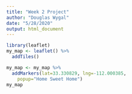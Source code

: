 ```yaml
---
title: "Week 2 Project"
author: "Douglas Wygal"
date: "5/28/2020"
output: html_document
---
```



```r
library(leaflet)
my_map <- leaflet() %>%
  addTiles()

```
```r
my_map <- my_map %>%
  addMarkers(lat=33.330829, lng=-112.000385,
    popup="Home Sweet Home")
my_map

```

